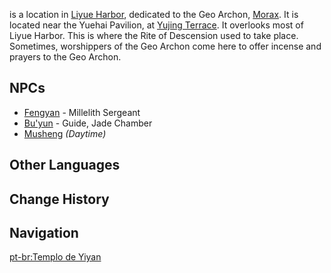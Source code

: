 {{Location Infobox
|image        = Yiyan Temple.png
|type         = Point of Interest
|region       = Liyue
|area         = Sea of Clouds
|subarea      = Liyue Harbor
}}
{{Lang|'''Yiyan Temple'''|zh=倚岩殿|zh_rm=Yǐyán-diàn|zh_tl=Rock Reliant Temple}} is a location in [[Liyue Harbor]], dedicated to the Geo Archon, [[Morax]]. It is located near the Yuehai Pavilion, at [[Yujing Terrace]]. It overlooks most of Liyue Harbor. This is where the Rite of Descension used to take place. Sometimes, worshippers of the Geo Archon come here to offer incense and prayers to the Geo Archon.

==NPCs==
* [[Fengyan]] - Millelith Sergeant
* [[Bu'yun]] - Guide, Jade Chamber
* [[Musheng]] ''(Daytime)''

==Other Languages==
{{Other Languages
|en      = Yiyan Temple
|zhs     = 倚岩殿
|zhs_rm  = Yǐyán-diàn
|zht     = 倚岩殿
|zht_rm  = Yǐyán-diàn
|zh_tl   = Rock-Reliant Temple
|ja      = 倚岩殿
|ja_rm   = Igan-den{{Assumed}}
|ja_tl   = Rock-Reliant Temple{{Sino|ja}}
|ko      = {{tt|의암전|倚岩殿}}
|ko_rm   = Ui'am-jeon
|ko_tl   = Rock-Reliant Temple{{Sino|ko}}
|es      = Templo Yiyan
|es_tl   = Yiyan Temple
|fr      = Temple Yiyan
|fr_tl   = Yiyan Temple
|ru      = Храм скалы
|ru_tl   = Rock Temple
|th      = Yiyan Temple
|vi      = {{tt|Ỷ Nham Điện|倚岩殿}}
|vi_tl   = Rock-Reliant Temple{{Sino|vi}}
|de      = Yiyan-Tempel
|de_tl   = Yiyan Temple
|id      = Yiyan Temple
|pt      = Templo Yiyan
|pt_tl   = Yiyan Temple
}}

==Change History==
{{Change History|1.0}}

==Navigation==
{{PoI Navbox|Liyue}}

[[pt-br:Templo de Yiyan]]